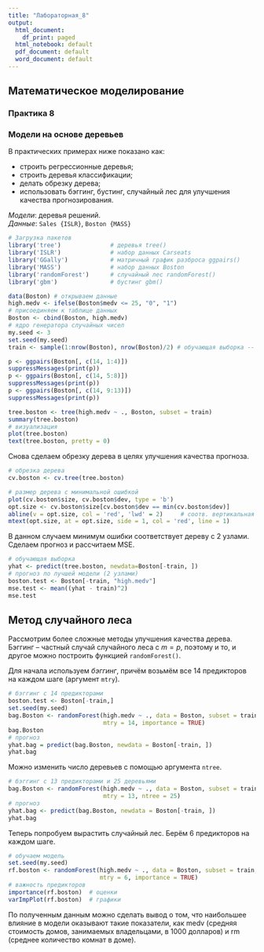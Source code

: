 ---
title: "Лабораторная_8"
output:
  html_document:
    df_print: paged
  html_notebook: default
  pdf_document: default
  word_document: default
---
## Математическое моделирование

### Практика 8

### Модели на основе деревьев      

В практических примерах ниже показано как:   

* строить регрессионные деревья;    
* строить деревья классификации;   
* делать обрезку дерева;    
* использовать бэггинг, бустинг, случайный лес для улучшения качества прогнозирования.    

*Модели*: деревья решений.   
*Данные*: `Sales {ISLR}`, `Boston {MASS}`   


```{r}
# Загрузка пакетов
library('tree')              # деревья tree()
library('ISLR')              # набор данных Carseats
library('GGally')            # матричный график разброса ggpairs()
library('MASS')              # набор данных Boston
library('randomForest')      # случайный лес randomForest()
library('gbm')               # бустинг gbm()
```

```{r}
data(Boston) # открываем данные
high.medv <- ifelse(Boston$medv <= 25, "0", "1")
# присоединяем к таблице данных
Boston <- cbind(Boston, high.medv)
# ядро генератора случайных чисел
my.seed <- 3
set.seed(my.seed)
train <- sample(1:nrow(Boston), nrow(Boston)/2) # обучающая выборка -- 50%
```

```{r}
p <- ggpairs(Boston[, c(14, 1:4)])
suppressMessages(print(p))
p <- ggpairs(Boston[, c(14, 5:8)])
suppressMessages(print(p))
p <- ggpairs(Boston[, c(14, 9:13)])
suppressMessages(print(p))
```

```{r}
tree.boston <- tree(high.medv ~ ., Boston, subset = train)
summary(tree.boston)
# визуализация
plot(tree.boston)
text(tree.boston, pretty = 0)
```

Снова сделаем обрезку дерева в целях улучшения качества прогноза.    

```{r, cache = T}
# обрезка дерева
cv.boston <- cv.tree(tree.boston)
```

```{r, cache = T}
# размер дерева с минимальной ошибкой
plot(cv.boston$size, cv.boston$dev, type = 'b')
opt.size <- cv.boston$size[cv.boston$dev == min(cv.boston$dev)]
abline(v = opt.size, col = 'red', 'lwd' = 2)     # соотв. вертикальная прямая
mtext(opt.size, at = opt.size, side = 1, col = 'red', line = 1)
```

В данном случаем минимум ошибки соответствует дереву с 2 узлами. 
Сделаем прогноз и рассчитаем MSE.

```{r}
# обучающая выборка
yhat <- predict(tree.boston, newdata=Boston[-train, ])
# прогноз по лучшей модели (2 узлами)
boston.test <- Boston[-train, "high.medv"]
mse.test <- mean((yhat - train)^2)
mse.test
```

## Метод случайного леса    

Рассмотрим более сложные методы улучшения качества дерева. Бэггинг -- частный случай случайного леса с $m = p$, поэтому и то, и другое можно построить функцией `randomForest()`.    

Для начала используем *бэггинг*, причём возьмём все 14 предикторов на каждом шаге (аргумент `mtry`).   

```{r, cache = T}
# бэггинг с 14 предикторами
boston.test <- Boston[-train,]
set.seed(my.seed)
bag.Boston <- randomForest(high.medv ~ ., data = Boston, subset = train, 
                           mtry = 14, importance = TRUE)
bag.Boston
# прогноз
yhat.bag = predict(bag.Boston, newdata = Boston[-train, ])
yhat.bag
```

 
Можно изменить число деревьев с помощью аргумента `ntree`.   

```{r, cache = T}
# бэггинг с 13 предикторами и 25 деревьями
bag.Boston <- randomForest(high.medv ~ ., data = Boston, subset = train,
                           mtry = 13, ntree = 25)
# прогноз
yhat.bag <- predict(bag.Boston, newdata = Boston[-train, ])
yhat.bag
```

Теперь попробуем вырастить случайный лес. Берём 6 предикторов на каждом шаге.   

```{r, cache = T}
# обучаем модель
set.seed(my.seed)
rf.boston <- randomForest(high.medv ~ ., data = Boston, subset = train,
                          mtry = 6, importance = TRUE)
# важность предикторов
importance(rf.boston)  # оценки 
varImpPlot(rf.boston)  # графики
```

По полученным данным можно сделать вывод о том, что наибольшее влияние в модели оказывают такие показатели, как medv (средняя стоимость домов, занимаемых владельцами, в 1000 долларов) и  rm (среднее количество комнат в доме).
